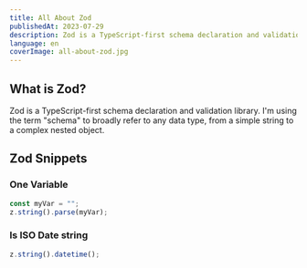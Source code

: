 ```yaml
---
title: All About Zod
publishedAt: 2023-07-29
description: Zod is a TypeScript-first schema declaration and validation library. I'm using the term "schema" to broadly refer to any data type, from a simple string to a complex nested object.
language: en
coverImage: all-about-zod.jpg
---
```


## What is Zod?

Zod is a TypeScript-first schema declaration and validation library. I'm using the term "schema" to broadly refer to any data type, from a simple string to a complex nested object.

## Zod Snippets

### One Variable

```ts
const myVar = "";
z.string().parse(myVar);
```

### Is ISO Date string

```ts
z.string().datetime();
```

